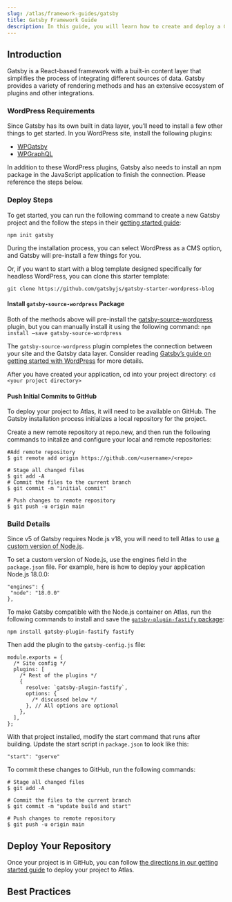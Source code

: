 ```yaml
---
slug: /atlas/framework-guides/gatsby
title: Gatsby Framework Guide
description: In this guide, you will learn how to create and deploy a Gatsby application on the Atlas hosting platform. 
---
```

## Introduction 
Gatsby is a React-based framework with a built-in content layer that simplifies the process of integrating different sources of data. Gatsby provides a variety of rendering methods and has an extensive ecosystem of plugins and other integrations.

### WordPress Requirements
Since Gatsby has its own built in data layer, you’ll need to install a few other things to get started. In you WordPress site, install the following plugins:
- [WPGatsby](https://wordpress.org/plugins/wp-gatsby/)
- [WPGraphQL](https://github.com/wp-graphql/wp-graphql/releases)

In addition to these WordPress plugins, Gatsby also needs to install an npm package in the JavaScript application to finish the connection. Please reference the steps below.

### Deploy Steps

To get started, you can run the following command to create a new Gatsby project and the follow the steps in their [getting started guide](https://www.gatsbyjs.com/docs/quick-start):

`npm init gatsby`

During the installation process, you can select WordPress as a CMS option, and Gatsby will pre-install a few things for you.

Or, if you want to start with a blog template designed specifically for headless WordPress, you can clone this starter template:

`git clone https://github.com/gatsbyjs/gatsby-starter-wordpress-blog`

#### Install `gatsby-source-wordpress` Package

Both  of the methods above will pre-install the [gatsby-source-wordpress](https://github.com/gatsbyjs/gatsby/blob/master/packages/gatsby-source-wordpress/README.md) plugin, but you can manually install it using the following command:
`npm install –save gatsby-source-wordpress`

The `gatsby-source-wordpress` plugin completes the connection between your site and the Gatsby data layer. Consider reading [Gatsby’s guide on getting started with WordPress](https://github.com/gatsbyjs/gatsby/blob/master/packages/gatsby-source-wordpress/README.md) for more details.

After you have created your application, cd into your project directory:
`cd <your project directory>`

#### Push Initial Commits to GitHub

To deploy your project to Atlas, it will need to be available on GitHub. The Gatsby installation process initializes a local repository for the project.

Create a new remote repository at repo.new, and then run the following commands to initalize and configure your local and remote repositories:
```
#Add remote repository
$ git remote add origin https://github.com/<username>/<repo>

# Stage all changed files
$ git add -A
# Commit the files to the current branch
$ git commit -m "initial commit"

# Push changes to remote repository
$ git push -u origin main

```
### Build Details 

Since v5 of Gatsby requires Node.js v18, you will need to tell Atlas to use [a custom version of Node.js](https://developers.wpengine.com/docs/atlas/customization/builds#setting-a-custom-version-of-node-js--npm-and-yarn).

To set a custom version of Node.js, use the engines field in the `package.json` file. For example, here is how to deploy your application Node.js 18.0.0:
```
"engines": {
 "node": "18.0.0"
},
```

To make Gatsby compatible with the Node.js container on Atlas, run the following commands to install and save the [`gatsby-plugin-fastify` package](https://www.gatsbyjs.com/plugins/gatsby-plugin-fastify/):
```
npm install gatsby-plugin-fastify fastify
```

Then add the plugin to the `gatsby-config.js` file:
```
module.exports = {
  /* Site config */
  plugins: [
    /* Rest of the plugins */
    {
      resolve: `gatsby-plugin-fastify`,
      options: {
        /* discussed below */
      }, // All options are optional
    },
  ],
};

```

With that project installed, modify the start command that runs after building. Update the start script in `package.json` to look like this:
```
"start": "gserve"
```

To commit these changes to GitHub, run the following commands:
```
# Stage all changed files
$ git add -A

# Commit the files to the current branch
$ git commit -m "update build and start"

# Push changes to remote repository
$ git push -u origin main
```
## Deploy Your Repository
Once your project is in GitHub, you can follow [the directions in our getting started guide](https://developers.wpengine.com/docs/atlas/getting-started/deploy-from-existing-repo) to deploy your project to Atlas.

## Best Practices 


